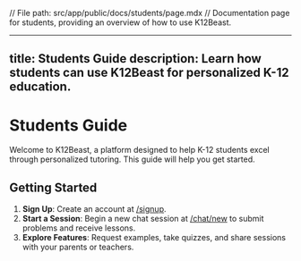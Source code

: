 // File path: src/app/public/docs/students/page.mdx
// Documentation page for students, providing an overview of how to use K12Beast.

---
title: Students Guide
description: Learn how students can use K12Beast for personalized K-12 education.
---

# Students Guide

Welcome to K12Beast, a platform designed to help K-12 students excel through personalized tutoring. This guide will help you get started.

## Getting Started

1. **Sign Up**: Create an account at [/signup](/signup).
2. **Start a Session**: Begin a new chat session at [/chat/new](/chat/new) to submit problems and receive lessons.
3. **Explore Features**: Request examples, take quizzes, and share sessions with your parents or teachers.